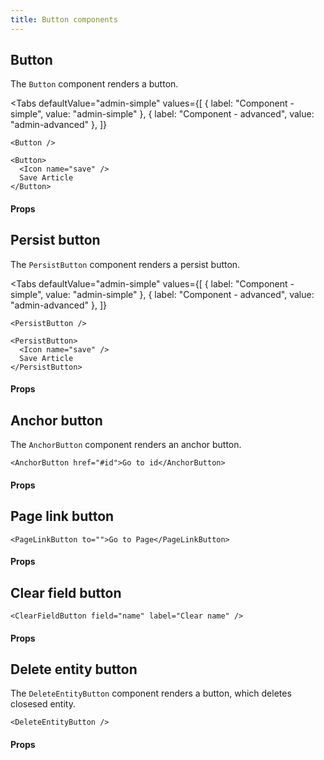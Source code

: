 ```yaml
---
title: Button components
---
```



## Button

The `Button` component renders a button.

<Tabs
  defaultValue="admin-simple"
  values={[
    { label: "Component - simple", value: "admin-simple" },
    { label: "Component - advanced", value: "admin-advanced" },
  ]}
>
  <TabItem value="admin-simple">

```tsx
<Button />
```

  </TabItem>
  <TabItem value="admin-advanced">

```tsx
<Button>
  <Icon name="save" />
  Save Article
</Button>
```

  </TabItem>

</Tabs>

#### Props

<PropsTable>
  <SharedProps.children />
  <SharedProps.className />
  <SharedProps.isLoading />
</PropsTable>

## Persist button

The `PersistButton` component renders a persist button.

<Tabs
  defaultValue="admin-simple"
  values={[
    { label: "Component - simple", value: "admin-simple" },
    { label: "Component - advanced", value: "admin-advanced" },
  ]}
>
  <TabItem value="admin-simple">

```tsx
<PersistButton />
```

  </TabItem>
  <TabItem value="admin-advanced">

```tsx
<PersistButton>
  <Icon name="save" />
  Save Article
</PersistButton>
```

  </TabItem>

</Tabs>

#### Props

<PropsTable>
  <SharedProps.children />
</PropsTable>

## Anchor button

The `AnchorButton` component renders an anchor button.

```tsx
<AnchorButton href="#id">Go to id</AnchorButton>
```

#### Props

<PropsTable>
  <SharedProps.href />
  <SharedProps.children />
</PropsTable>

## Page link button

```tsx
<PageLinkButton to="">Go to Page</PageLinkButton>
```

#### Props

<PropsTable>
  <SharedProps.to />
  <SharedProps.children />
</PropsTable>

## Clear field button

```tsx
<ClearFieldButton field="name" label="Clear name" />
```

#### Props

<PropsTable>
  <SharedProps.field required description="The name of the field to be cleared on click." />
  <SharedProps.label required />
</PropsTable>

## Delete entity button

The `DeleteEntityButton` component renders a button, which deletes closesed entity.

```tsx
<DeleteEntityButton />
```

#### Props

<PropsTable>
  <SharedProps.children />
</PropsTable>
